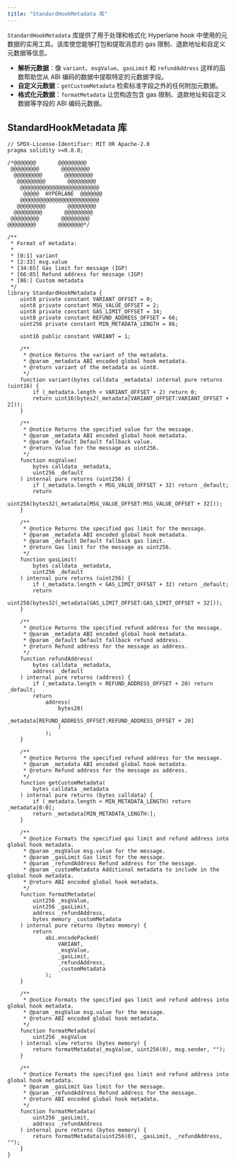 ```yaml
---
title: "StandardHookMetadata 库"
---
```


`StandardHookMetadata` 库提供了用于处理和格式化 Hyperlane hook 中使用的元数据的实用工具。该库使您能够打包和提取消息的 gas 限制、退款地址和自定义元数据等信息。

- **解析元数据**：像 `variant`、`msgValue`、`gasLimit` 和 `refundAddress` 这样的函数帮助您从 ABI 编码的数据中提取特定的元数据字段。
- **自定义元数据**：`getCustomMetadata` 检索标准字段之外的任何附加元数据。
- **格式化元数据**：`formatMetadata` 让您构造包含 gas 限制、退款地址和自定义数据等字段的 ABI 编码元数据。

## StandardHookMetadata 库

```solidity
// SPDX-License-Identifier: MIT OR Apache-2.0
pragma solidity >=0.8.0;

/*@@@@@@@       @@@@@@@@@
 @@@@@@@@@       @@@@@@@@@
  @@@@@@@@@       @@@@@@@@@
   @@@@@@@@@       @@@@@@@@@
    @@@@@@@@@@@@@@@@@@@@@@@@@
     @@@@@  HYPERLANE  @@@@@@@
    @@@@@@@@@@@@@@@@@@@@@@@@@
   @@@@@@@@@       @@@@@@@@@
  @@@@@@@@@       @@@@@@@@@
 @@@@@@@@@       @@@@@@@@@
@@@@@@@@@       @@@@@@@@*/

/**
 * Format of metadata:
 *
 * [0:1] variant
 * [2:33] msg.value
 * [34:65] Gas limit for message (IGP)
 * [66:85] Refund address for message (IGP)
 * [86:] Custom metadata
 */
library StandardHookMetadata {
    uint8 private constant VARIANT_OFFSET = 0;
    uint8 private constant MSG_VALUE_OFFSET = 2;
    uint8 private constant GAS_LIMIT_OFFSET = 34;
    uint8 private constant REFUND_ADDRESS_OFFSET = 66;
    uint256 private constant MIN_METADATA_LENGTH = 86;

    uint16 public constant VARIANT = 1;

    /**
     * @notice Returns the variant of the metadata.
     * @param _metadata ABI encoded global hook metadata.
     * @return variant of the metadata as uint8.
     */
    function variant(bytes calldata _metadata) internal pure returns (uint16) {
        if (_metadata.length < VARIANT_OFFSET + 2) return 0;
        return uint16(bytes2(_metadata[VARIANT_OFFSET:VARIANT_OFFSET + 2]));
    }

    /**
     * @notice Returns the specified value for the message.
     * @param _metadata ABI encoded global hook metadata.
     * @param _default Default fallback value.
     * @return Value for the message as uint256.
     */
    function msgValue(
        bytes calldata _metadata,
        uint256 _default
    ) internal pure returns (uint256) {
        if (_metadata.length < MSG_VALUE_OFFSET + 32) return _default;
        return
            uint256(bytes32(_metadata[MSG_VALUE_OFFSET:MSG_VALUE_OFFSET + 32]));
    }

    /**
     * @notice Returns the specified gas limit for the message.
     * @param _metadata ABI encoded global hook metadata.
     * @param _default Default fallback gas limit.
     * @return Gas limit for the message as uint256.
     */
    function gasLimit(
        bytes calldata _metadata,
        uint256 _default
    ) internal pure returns (uint256) {
        if (_metadata.length < GAS_LIMIT_OFFSET + 32) return _default;
        return
            uint256(bytes32(_metadata[GAS_LIMIT_OFFSET:GAS_LIMIT_OFFSET + 32]));
    }

    /**
     * @notice Returns the specified refund address for the message.
     * @param _metadata ABI encoded global hook metadata.
     * @param _default Default fallback refund address.
     * @return Refund address for the message as address.
     */
    function refundAddress(
        bytes calldata _metadata,
        address _default
    ) internal pure returns (address) {
        if (_metadata.length < REFUND_ADDRESS_OFFSET + 20) return _default;
        return
            address(
                bytes20(
                    _metadata[REFUND_ADDRESS_OFFSET:REFUND_ADDRESS_OFFSET + 20]
                )
            );
    }

    /**
     * @notice Returns the specified refund address for the message.
     * @param _metadata ABI encoded global hook metadata.
     * @return Refund address for the message as address.
     */
    function getCustomMetadata(
        bytes calldata _metadata
    ) internal pure returns (bytes calldata) {
        if (_metadata.length < MIN_METADATA_LENGTH) return _metadata[0:0];
        return _metadata[MIN_METADATA_LENGTH:];
    }

    /**
     * @notice Formats the specified gas limit and refund address into global hook metadata.
     * @param _msgValue msg.value for the message.
     * @param _gasLimit Gas limit for the message.
     * @param _refundAddress Refund address for the message.
     * @param _customMetadata Additional metadata to include in the global hook metadata.
     * @return ABI encoded global hook metadata.
     */
    function formatMetadata(
        uint256 _msgValue,
        uint256 _gasLimit,
        address _refundAddress,
        bytes memory _customMetadata
    ) internal pure returns (bytes memory) {
        return
            abi.encodePacked(
                VARIANT,
                _msgValue,
                _gasLimit,
                _refundAddress,
                _customMetadata
            );
    }

    /**
     * @notice Formats the specified gas limit and refund address into global hook metadata.
     * @param _msgValue msg.value for the message.
     * @return ABI encoded global hook metadata.
     */
    function formatMetadata(
        uint256 _msgValue
    ) internal view returns (bytes memory) {
        return formatMetadata(_msgValue, uint256(0), msg.sender, "");
    }

    /**
     * @notice Formats the specified gas limit and refund address into global hook metadata.
     * @param _gasLimit Gas limit for the message.
     * @param _refundAddress Refund address for the message.
     * @return ABI encoded global hook metadata.
     */
    function formatMetadata(
        uint256 _gasLimit,
        address _refundAddress
    ) internal pure returns (bytes memory) {
        return formatMetadata(uint256(0), _gasLimit, _refundAddress, "");
    }
}
```
